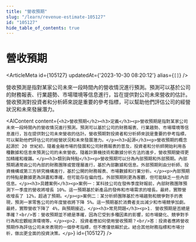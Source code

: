 ```yaml
---
title: "營收預期"
slug: "/learn/revenue-estimate-105127"
id: "105127"
hide_table_of_contents: true
---
```



# 營收預期

<ArticleMeta id={105127} updatedAt={'2023-10-30 08:20:12'} alias={`[]`} />
<div className='border-solid border-b border-t-0 my-4 border-[var(--ifm-color-gray-300)]' />

營收預測是指對某家公司未來一段時間內的營收情況進行預測。預測可以基於公司的財務報表、行業趨勢、市場環境等信息進行，旨在提供對公司未來營收的估計。營收預測對投資者和分析師來説是重要的參考指標，可以幫助他們評估公司的經營狀況和未來發展潛力。

<AIContent content={`<h2>營收預期</h2><h3>定義</h3><p>營收預期是指對某家公司未來一段時間內的營收情況進行預測。預測可以基於公司的財務報表、行業趨勢、市場環境等信息進行，旨在提供對公司未來營收的估計。營收預期對投資者和分析師來説是重要的參考指標，可以幫助他們評估公司的經營狀況和未來發展潛力。</p><h3>起源</h3><p>營收預期的概念起源於 20 世紀初，隨着金融市場的發展和公司財務報表的普及，投資者和分析師開始利用各種數據和信息來預測公司的未來營收。隨着計算機技術和數據分析方法的進步，營收預期變得更加精確和複雜。</p><h3>類別與特點</h3><p>營收預期可以分為內部預期和外部預期。內部預期通常由公司內部的財務團隊或管理層進行，基於內部數據和信息。外部預期則由分析師、投資機構或第三方研究機構進行，基於公開的財務報表、市場數據和行業分析。</p><p>內部預期的特點是數據更為詳盡和準確，但可能存在偏向性。外部預期則更為客觀，但可能缺乏一些內部信息。</p><h3>具體案例</h3><p>案例一：某科技公司在發佈季度財報前，內部財務團隊預測下一季度的營收將增長 10%。這一預期基於新產品的發佈和市場需求的增長。最終，實際營收增長了 12%，超過了預期。</p><p>案例二：某分析師團隊基於市場趨勢和競爭對手的表現，預測一家零售公司的年度營收將下降 5%。這一預期基於消費者支出減少和市場競爭加劇。最終，實際營收下降了 4%，與預期接近。</p><h3>常見問題</h3><p>1. 營收預期是否總是準確？<br/>答：營收預期並不總是準確，因為它受到多種因素的影響，如市場變化、競爭對手行為和宏觀經濟環境等。</p><p>2. 投資者應如何使用營收預期？<br/>答：投資者應將營收預期作為評估公司未來表現的一個參考指標，但不應僅依賴於此。結合其他財務指標和市場分析，做出更全面的投資決策。</p>`} id={105127} />
